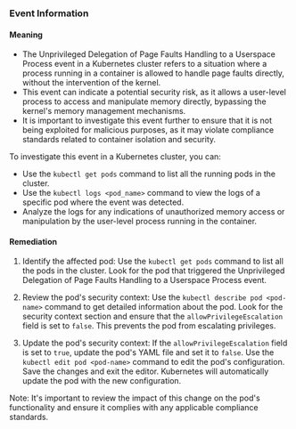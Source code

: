 
### Event Information

#### Meaning

- The Unprivileged Delegation of Page Faults Handling to a Userspace Process event in a Kubernetes cluster refers to a situation where a process running in a container is allowed to handle page faults directly, without the intervention of the kernel.
- This event can indicate a potential security risk, as it allows a user-level process to access and manipulate memory directly, bypassing the kernel's memory management mechanisms.
- It is important to investigate this event further to ensure that it is not being exploited for malicious purposes, as it may violate compliance standards related to container isolation and security.

To investigate this event in a Kubernetes cluster, you can:
- Use the `kubectl get pods` command to list all the running pods in the cluster.
- Use the `kubectl logs <pod_name>` command to view the logs of a specific pod where the event was detected.
- Analyze the logs for any indications of unauthorized memory access or manipulation by the user-level process running in the container.

#### Remediation

1. Identify the affected pod: Use the `kubectl get pods` command to list all the pods in the cluster. Look for the pod that triggered the Unprivileged Delegation of Page Faults Handling to a Userspace Process event.

2. Review the pod's security context: Use the `kubectl describe pod <pod-name>` command to get detailed information about the pod. Look for the security context section and ensure that the `allowPrivilegeEscalation` field is set to `false`. This prevents the pod from escalating privileges.

3. Update the pod's security context: If the `allowPrivilegeEscalation` field is set to `true`, update the pod's YAML file and set it to `false`. Use the `kubectl edit pod <pod-name>` command to edit the pod's configuration. Save the changes and exit the editor. Kubernetes will automatically update the pod with the new configuration.

Note: It's important to review the impact of this change on the pod's functionality and ensure it complies with any applicable compliance standards.

